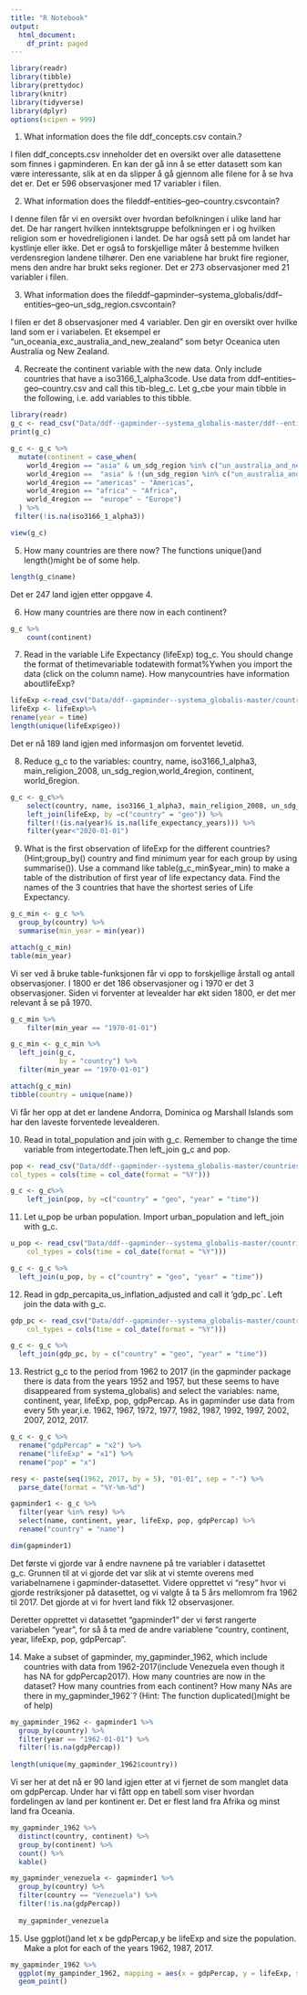 ```yaml
---
title: "R Notebook"
output:
  html_document:
    df_print: paged
---
```


```r
library(readr)
library(tibble)
library(prettydoc)
library(knitr)
library(tidyverse)
library(dplyr)
options(scipen = 999)
```


1. What information does the file ddf_concepts.csv contain.?

I filen ddf_concepts.csv inneholder det en oversikt over alle datasettene som finnes i gapminderen. En kan der gå inn å se etter datasett som kan være interessante, slik at en da slipper å gå gjennom alle filene for å se hva det er. Det er 596 observasjoner med 17 variabler i filen.

2. What information does the fileddf--entities--geo--country.csvcontain?

I denne filen får vi en oversikt over hvordan befolkningen i ulike land har det. De har rangert hvilken inntektsgruppe befolkningen er i og hvilken religion som er hovedreligionen i landet. De har også sett på om landet har kystlinje eller ikke. Det er også to forskjellige måter å bestemme hvilken verdensregion landene tilhører. Den ene variablene har brukt fire regioner, mens den andre har brukt seks regioner. Det er 273 observasjoner med 21 variabler i filen. 

3. What information does the fileddf--gapminder--systema_globalis/ddf--entities--geo--un_sdg_region.csvcontain?

I filen er det 8 observasjoner med 4 variabler. Den gir en oversikt over hvilke land som er i variabelen. Et eksempel er "un_oceania_exc_australia_and_new_zealand" som betyr Oceanica uten Australia og New Zealand. 


4. Recreate the continent variable with the new data.   Only include countries that have a iso3166_1_alpha3code.  Use data from ddf--entities--geo--country.csv and call this tib-bleg_c. Let g_cbe your main tibble in the following, i.e. add variables to this tibble.

```r
library(readr)
g_c <- read_csv("Data/ddf--gapminder--systema_globalis-master/ddf--entities--geo--country.csv")
print(g_c)
```

```r
g_c <- g_c %>%
  mutate(continent = case_when(
    world_4region == "asia" & un_sdg_region %in% c("un_australia_and_new_zealand", "un_oceania_exc_australia_and_new_zealand") ~ "Oceania",
    world_4region ==  "asia" & !(un_sdg_region %in% c("un_australia_and_new_zealand", "un_oceania_exc_australia_and_new_zealand")) ~ "Asia",
    world_4region == "americas" ~ "Americas",
    world_4region == "africa" ~ "Africa",
    world_4region ==  "europe" ~ "Europe")
  ) %>%
 filter(!is.na(iso3166_1_alpha3))
```

```r
view(g_c)
```

5. How many countries are there now?
The functions unique()and length()might be of some help.
```r
length(g_c$name)
```

Det er 247 land igjen etter oppgave 4. 


6. How many countries are there now in each continent?

```r
g_c %>%
    count(continent)
```


7. Read in the variable Life Expectancy (lifeExp) tog_c. You should change the format of thetimevariable todatewith format%Ywhen you import the data (click on the column name). How manycountries have information aboutlifeExp?

```r
lifeExp <-read_csv("Data/ddf--gapminder--systema_globalis-master/countries-etc-datapoints/ddf--datapoints--life_expectancy_years--by--geo--time.csv",col_types =cols(time =col_date(format = "%Y")))
lifeExp <- lifeExp%>%
rename(year = time)
length(unique(lifeExp$geo))
```

Det er nå 189 land igjen med informasjon om forventet levetid. 

8. Reduce g_c to the variables: country, name, iso3166_1_alpha3, main_religion_2008, un_sdg_region,world_4region, continent, world_6region.

```r
g_c <- g_c%>%
    select(country, name, iso3166_1_alpha3, main_religion_2008, un_sdg_region, world_4region, continent,     world_6region) %>%
    left_join(lifeExp, by =c("country" = "geo")) %>%
    filter(!(is.na(year)& is.na(life_expectancy_years))) %>%
    filter(year<"2020-01-01")
```

9. What is the first observation of lifeExp for the different countries? (Hint;group_by() country and find minimum year for each group by using summarise()). Use a command like table(g_c_min$year_min) to make a table of the distribution of first year of life expectancy data. Find the names of the 3 countries that have the shortest series of Life Expectancy.

```r
g_c_min <- g_c %>%
  group_by(country) %>%
  summarise(min_year = min(year)) 

attach(g_c_min)
table(min_year)
```

Vi ser ved å bruke table-funksjonen får vi opp to forskjellige årstall og antall observasjoner. I 1800 er det 186 observasjoner og i 1970 er det 3 observasjoner. Siden vi forventer at levealder har økt siden 1800, er det mer relevant å se på 1970. 

```r
g_c_min %>% 
    filter(min_year == "1970-01-01")
```

```r
g_c_min <- g_c_min %>%
  left_join(g_c,
            by = "country") %>%
  filter(min_year == "1970-01-01")

attach(g_c_min)
tibble(country = unique(name))
```

Vi får her opp at det er landene Andorra, Dominica og Marshall Islands som har den laveste forventede levealderen.

10. Read in total_population and join with g_c. Remember to change the time variable from integertodate.Then left_join g_c and pop.

```r
pop <- read_csv("Data/ddf--gapminder--systema_globalis-master/countries-etc-datapoints/ddf--datapoints--population_total--by--geo--time.csv",
col_types = cols(time = col_date(format = "%Y")))
```

```r
g_c <- g_c%>% 
    left_join(pop, by =c("country" = "geo", "year" = "time"))
```

11. Let u_pop be urban population. Import urban_population and left_join with g_c.

```r
u_pop <- read_csv("Data/ddf--gapminder--systema_globalis-master/countries-etc-datapoints/ddf--datapoints--urban_population--by--geo--time.csv", 
    col_types = cols(time = col_date(format = "%Y")))
```

```r
g_c <- g_c %>%
  left_join(u_pop, by = c("country" = "geo", "year" = "time"))
```

12. Read in gdp_percapita_us_inflation_adjusted and call it ‘gdp_pc`. Left join the data with g_c.

```r
gdp_pc <- read_csv("Data/ddf--gapminder--systema_globalis-master/countries-etc-datapoints/ddf--datapoints--gdppercapita_us_inflation_adjusted--by--geo--time.csv",
    col_types = cols(time = col_date(format = "%Y")))
```

```r
g_c <- g_c %>%
  left_join(gdp_pc, by = c("country" = "geo", "year" = "time"))
```



13. Restrict g_c to the period from 1962 to 2017 (in the gapminder package there is data from the years 1952 and 1957, but these seems to have disappeared from systema_globalis) and select the variables: name, continent, year, lifeExp, pop, gdpPercap.  As in gapminder use data from every 5th year,i.e. 1962, 1967, 1972, 1977, 1982, 1987, 1992, 1997, 2002, 2007, 2012, 2017.

```r
g_c <- g_c %>% 
  rename("gdpPercap" = "x2") %>%
  rename("lifeExp" = "x1") %>%
  rename("pop" = "x")
```

```r
resy <- paste(seq(1962, 2017, by = 5), "01-01", sep = "-") %>% 
  parse_date(format = "%Y-%m-%d")

gapminder1 <- g_c %>%
  filter(year %in% resy) %>%
  select(name, continent, year, lifeExp, pop, gdpPercap) %>%
  rename("country" = "name")

dim(gapminder1)
```

Det første vi gjorde var å endre navnene på tre variabler i datasettet g_c. Grunnen til at vi gjorde det var slik at vi stemte overens med variabelnamene i gapminder-datasettet. Videre opprettet vi "resy" hvor vi gjorde restriksjoner på datasettet, og vi valgte å ta 5 års mellomrom fra 1962 til 2017. Det gjorde at vi for hvert land fikk 12 observasjoner. 

Deretter opprettet vi datasettet "gapminder1" der vi først rangerte variabelen "year", for så å ta med de andre variablene "country, continent, year, lifeExp, pop, gdpPercap". 


14. Make a subset of gapminder, my_gapminder_1962, which include countries with data from 1962-2017(include Venezuela even though it has NA for gdpPercap2017). How many countries are now in the dataset? How many countries from each continent? How many NAs are there in my_gapminder_1962`? (Hint: The function duplicated()might be of help)

```r
my_gapminder_1962 <- gapminder1 %>% 
  group_by(country) %>%
  filter(year == "1962-01-01") %>%
  filter(!is.na(gdpPercap)) 
  
length(unique(my_gapminder_1962$country))
```

Vi ser her at det nå er 90 land igjen etter at vi fjernet de som manglet data om gdpPercap. Under har vi fått opp en tabell som viser hvordan fordelingen av land per kontinent er. Det er flest land fra Afrika og minst land fra Oceania. 

```r
my_gapminder_1962 %>%
  distinct(country, continent) %>%
  group_by(continent) %>%
  count() %>%
  kable()
```

```r
my_gapminder_venezuela <- gapminder1 %>% 
  group_by(country) %>%
  filter(country == "Venezuela") %>%
  filter(!is.na(gdpPercap)) 
  
  my_gapminder_venezuela
```
 
15. Use ggplot()and let x be gdpPercap,y be lifeExp and size the population. Make a plot for each of the years 1962, 1987, 2017.
 
```r
my_gapminder_1962 %>%
  ggplot(my_gampinder_1962, mapping = aes(x = gdpPercap, y = lifeExp, size = pop, colour = continent)) +
  geom_point() 
```








